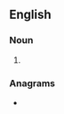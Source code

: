 ==English==

===Noun===
{{head|en|noun plural form}}

# {{plural of|untruth|lang=en}}

===Anagrams===
* {{anagrams|en|a=hnrsttuu|unthrust}}